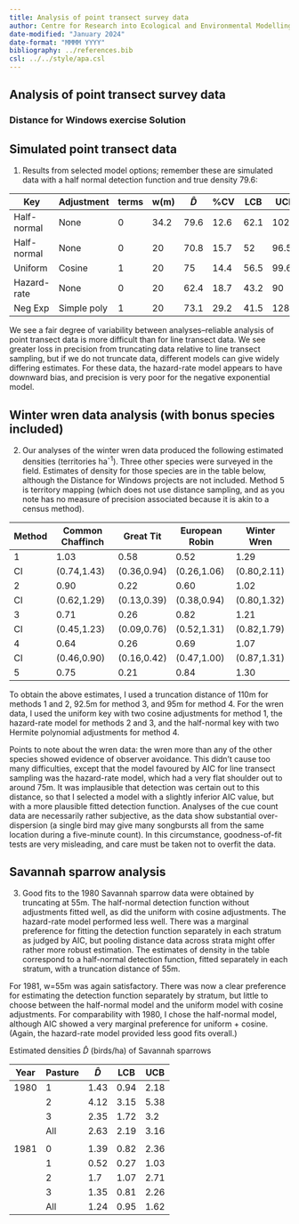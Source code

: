 ```yaml
---
title: Analysis of point transect survey data
author: Centre for Research into Ecological and Environmental Modelling <br> **University of St Andrews**
date-modified: "January 2024"
date-format: "MMMM YYYY"
bibliography: ../references.bib
csl: ../../style/apa.csl
---
```


:::{.callout-warning collapse=false appearance='default' icon=true}
# Analysis of point transect survey data
### Distance for Windows exercise Solution
:::

## Simulated point transect data

1. Results from selected model options; remember these are simulated data with a half normal detection function and true density 79.6:


| Key         | Adjustment  | terms | w(m) | $\hat{D}$ | %CV  | LCB | UCB |
|-------------|-------------|---|------|------|------|------|-------|
| Half-normal | None        | 0 | 34.2 | 79.6 | 12.6 | 62.1 | 102.1 |
| Half-normal | None        | 0 | 20   | 70.8 | 15.7 | 52   | 96.5  |
| Uniform     | Cosine      | 1 | 20   | 75   | 14.4 | 56.5 | 99.6  |
| Hazard-rate | None        | 0 | 20   | 62.4 | 18.7 | 43.2 | 90    |
| Neg Exp     | Simple poly | 1 | 20   | 73.1 | 29.2 | 41.5 | 128.6 |

We see a fair degree of variability between analyses--reliable analysis of point transect data is more difficult than for line transect data. We see greater loss in precision from truncating data relative to line transect sampling, but if we do not truncate data, different models can give widely differing estimates. For these data, the hazard-rate model
appears to have downward bias, and precision is very poor for the negative exponential model.

## Winter wren data analysis (with bonus species included)

2. Our analyses of the winter wren data produced the following estimated densities (territories ha<sup>-1</sup>). Three other species were surveyed in the field. Estimates of density for those species are in the table below, although the Distance for Windows projects are not included. Method 5 is territory mapping (which does not use distance sampling, and as you note has no measure of precision associated because it is akin to a census method).

| Method | Common Chaffinch | Great Tit | European Robin | Winter Wren |
| ------ | ---------------- | --------- | -------------- | ----------- |
|1 | 1.03 | 0.58 | 0.52 | 1.29 |
| CI | (0.74,1.43) | (0.36,0.94) | (0.26,1.06) | (0.80,2.11) |
| 2 | 0.90 | 0.22 | 0.60 | 1.02 |
| CI | (0.62,1.29) | (0.13,0.39) | (0.38,0.94)  |(0.80,1.32) |
| 3 | 0.71 | 0.26 | 0.82 | 1.21 |
| CI | (0.45,1.23) | (0.09,0.76) | (0.52,1.31) | (0.82,1.79) |
| 4 | 0.64 | 0.26 |0.69 | 1.07 |
| CI | (0.46,0.90) | (0.16,0.42) | (0.47,1.00) | (0.87,1.31) |
| 5 | 0.75 | 0.21 | 0.84 |  1.30 |

To obtain the above estimates, I used a truncation distance of 110m for methods 1 and 2, 92.5m for method 3, and 95m for method 4. For the wren data, I used the uniform key with two cosine adjustments for method 1, the hazard-rate model for methods 2 and 3, and the half-normal key with two Hermite polynomial adjustments for method 4.

Points to note about the wren data: the wren more than any of the other species showed evidence of observer avoidance. This didn’t cause too many difficulties, except that the model favoured by AIC for line transect sampling was the hazard-rate model, which had a very flat shoulder out to around 75m. It was implausible that detection was certain out to this distance, so that I selected a model with a slightly inferior AIC value, but with a more plausible fitted detection function. Analyses of the cue count data are necessarily rather subjective, as the data show substantial over-dispersion (a single bird may give many songbursts all from the same location during a five-minute count). In this circumstance, goodness-of-fit tests are very misleading, and care must be taken not to overfit the data.

## Savannah sparrow analysis

3. Good fits to the 1980 Savannah sparrow data were obtained by truncating at 55m. The half-normal detection function without adjustments fitted well, as did the uniform with cosine adjustments. The hazard-rate model performed less well. There was a marginal preference for fitting the detection function separately in each stratum as judged by AIC, but pooling distance data across strata might offer rather more robust estimation. The estimates of density in the table correspond to a half-normal detection function, fitted separately in each stratum, with a truncation distance of 55m.

For 1981, w=55m was again satisfactory. There was now a clear preference for estimating the detection function separately by stratum, but little to choose between the half-normal model and the uniform model with cosine adjustments. For comparability with 1980, I chose the half-normal model, although AIC showed a very marginal preference for uniform + cosine. (Again, the hazard-rate model provided less good fits overall.)

Estimated densities $\hat{D}$ (birds/ha) of Savannah sparrows


| Year | Pasture | $\hat{D}$ | LCB | UCB |
|------|---|------|------|------|
| 1980 | 1 | 1.43 | 0.94 | 2.18 |
|      | 2 | 4.12 | 3.15 | 5.38 |
|      | 3 | 2.35 | 1.72 | 3.2  |
|      | All   | 2.63 | 2.19 | 3.16 |
|      |               |   |      |      |      |
| 1981 | 0 | 1.39 | 0.82 | 2.36 |
|      | 1 | 0.52 | 0.27 | 1.03 |
|      | 2 | 1.7  | 1.07 | 2.71 |
|      | 3 | 1.35 | 0.81 | 2.26 |
|      | All   | 1.24 | 0.95 | 1.62 |
